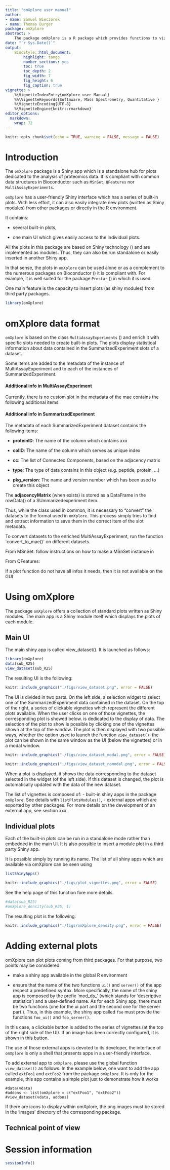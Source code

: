 ---
title: "omXplore user manual"
author: 
- name: Samuel Wieczorek
- name: Thomas Burger
package: omXplore
abstract: >
    The package omXplore is a R package which provides functions to vizualize quantitative data from label-free proteomics experiments. It can deal with common data formats in Bioconductor such as MSnSet, MultiAssayEperiments, QFeatures or even simple lists. This document covers the functionalities available in `r BiocStyle::pkg_ver('omXplore')`.
date: "`r Sys.Date()`"
output:
    BiocStyle::html_document:
        highlight: tango
        number_sections: yes
        toc: true
        toc_depth: 2
        fig_width: 7
        fig_height: 6
        fig_caption: true
vignette: >
    %\VignetteIndexEntry{omXplore user Manual}
    %%\VignetteKeywords{Softmware, Mass Spectrometry, Quantitative }
    %\VignetteEncoding{UTF-8}
    %\VignetteEngine{knitr::rmarkdown}
editor_options: 
  markdown: 
    wrap: 72
---

```{r setup, include=FALSE}
knitr::opts_chunk$set(echo = TRUE, warning = FALSE, message = FALSE)
```

# Introduction

The `omXplore` package is a Shiny app which is a standalone hub for
plots dedicated to the analysis of proteomics data. It is compliant with
common data structures in Bioconductor such as `MSnSet`, `QFeatures` nor
`MultiAssayExperiments`.

`omXplore` has a user-friendly Shiny interface which has a series of
built-in plots. With less effort, it can also easily integrate new plots
(written as Shiny modules) from other packages or directly in the R
environment.

It contains:

-   several built-in plots,

-   one main UI which gives easily access to the individual plots.

All the plots in this package are based on Shiny technology
(\url{http://shiny.rstudio.com/}) and are implemented as modules. Thus,
they can also be run standalone or easily inserted in another Shiny app.

In that sense, the plots in `omXplore` can be used alone or as a
complement to the numerous packages on Bioconductor
(\url{https://www.bioconductor.org/}) it is compliant with. For example,
it is well suited for the package `Prostar`
(\url{https://www.bioconductor.org/packages/release/bioc/html/Prostar.html}) 
in which it is used.

One main feature is the capacity to insert plots (as shiny modules) from third party packages.

```{r load_pkg}
library(omXplore)
```

# omXplore data format

`omXplore` is based on the class `MultiAssayExperiments`
(\url{https://www.bioconductor.org/packages/release/bioc/html/MultiAssayExperiment.html})
and enrich it with specific slots needed to create built-in plots.
The plots display statistical information about data contained in the SummarizedExperiment
slots of a dataset.

Some items are added to the metadata of the instance of
MultiAssayExperiment and to each of the instances of
SummarizedExperiment.

#### Additional info in MultiAssayExperiment

Currently, there is no custom slot in the metadata of the mae contains
the following additional items:

#### Additional info in SummarizedExperiment


The metadata of each SummarizedExperiment dataset contains the following
items:

-   **proteinID**: The name of the column which contains xxx

-   **colID**: The name of the column which serves as unique index

-   **cc**: The list of Connected Components, based on the adjacency
    matrix

-   **type**: The type of data contains in this object (e.g. peptide,
    protein, ...)

-   **pkg_version**: The name and version number which has been used to
    create this object


The **adjacencyMatrix** (when exists) is stored as a DataFrame in the
rowData() of a SUmmarizedexperiment item.

Thus, while the class used in common, it is necessary to "convert" the datasets to
the format used in `omXplore`. This process simply tries to find and extract information to
save them in the correct item of the slot metadata.

To convert datasets to the enriched MultiAssayExperiment, run the
function \`convert_to_mae()\` on different datasets.

From MSnSet: follow instructions on how to make a MSnSet instance in
\url{https://lgatto.github.io/MSnbase/articles/v02-MSnbase-io.html}


From QFeatures: 
\url{https://rformassspectrometry.github.io/QFeatures/articles/Visualization.html#preparing-the-data}

If a plot function do not have all infos it needs, then it is not available on the GUI

# Using omXplore

The package `omXplore` offers a collection of standard plots written as Shiny modules.
The main app is a Shiny module itself which displays the plots of each
module.

## Main UI

The main shiny app is called view_dataset(). It is launched as follows:

```{r view_dataset_modal, include=FALSE}
library(omXplore)
data(sub_R25)
view_dataset(sub_R25)
```

The resulting UI is the following:

```{r view_dataset_png, results='markup', fig.cap="`omXplore` interactive interface: xxxx.", echo=FALSE, out.width='100%', fig.align='center', fig.wide = TRUE}
knitr::include_graphics("./figs/view_dataset.png", error = FALSE)
```

The UI is divided in two parts. 
On the left side, a selection widget to select one of the SummarizedExperiment data contained in the dataset.
On the top of the right, a series of clickable vignettes which represent the different plots available. When the user clicks on one of those vignettes, the corresponding plot is showed below. is dedicated to the display of data. The selection of the plot to show
is possible by clicking one of the vignettes shown at the top of the window. The plot is then displayed with
two possible ways, whether the option used to launch the function `view_dataset()`: the plot can be shown in the same window as the UI (below the vignettes) or in a modal window.

```{r view_dataset_modal_png, results='markup', fig.cap="`omXplore` interactive interface with modal.", echo=FALSE, out.width='100%', fig.align='center', fig.wide = TRUE}
knitr::include_graphics("./figs/view_dataset_modal.png", error = FALSE)
```

```{r view_dataset_nomodal_png, results='markup', fig.cap="`omXplore` interactive interface without modal.", echo=FALSE, out.width='100%', fig.align='center', fig.wide = TRUE}
knitr::include_graphics("./figs/view_dataset_nomodal.png", error = FALSE)
```

When a plot is displayed, it shows the data corresponding to the dataset
selected in the widget (of the left side). If this dataset is changed, the plot is 
automatically updated with the data of the new dataset.

The list of vignettes is composed of:
- built-in shiny apps in the package `omXplore`. See details with `listPlotsModules()`,
- external apps which are exported by other packages. For more details on the
development of an external app, see section xxx.

## Individual plots

Each of the built-in plots can be run in a standalone mode rather than
embedded in the main UI. It is also possible to insert a module plot in
a third party Shiny app.

It is possible simply by running its name. The list of all shiny apps
which are available via omXplore can be seen using

```{r listShinyApps}
listShinyApps()
```



```{r vignettes_png, results='markup', fig.cap="`omXplore` interactive interface: xxxx.", echo=FALSE, out.width='100%', fig.align='center', fig.wide = TRUE}
knitr::include_graphics("./figs/plot_vignettes.png", error = FALSE)
```


See the help page of this function fore more details.

```{r ex_modules}
#data(sub_R25)
#omXplore_density(sub_R25, 1)
```

The resulting plot is the following:
```{r omXplore_density_png, results='markup', fig.cap="Plot generated by the module omXplore_density()", echo=FALSE, out.width='100%', fig.align='center', fig.wide = TRUE}
knitr::include_graphics("./figs/omXplore_density.png", error = FALSE)
```


# Adding external plots

omXplore can plot plots coming from third packages. For that purpose, two points may be considered:

-   make a shiny app available in the global R environment

-   ensure that the name of the two functions `ui()` and `server()` of
    the app respect a predefined syntax. More specifically, the name of
    the shiny app is composed by the prefix 'mod_ds\_' (which stands for
    'descriptive statistics') and a user-defined name. As for each Shiny
    app, there must be two functions (one for the ui part and the second
    one for the server part.). Thus, in this example, the shiny app
    called `foo` must provide the functions `foo_ui()` and
    `foo_server()`.

In this case, a clickable button is added to the series of vignettes (at the top of the right side
of the UI). If an image has been correctly configured, it is shown in this button.

The use of those external apps is devoted to its developer, the
interface of `omXplore` is only a shell that presents apps in a
user-friendly interface.

To add external app to `omXplore`, please use the global function
`view_dataset()` as follows. In the example below, one want to add the
app called `extFoo1` and `extFoo2` from the package `omXplore`. It is
only for the example, this app contains a simple plot just to
demonstrate how it works

```         
#data(vdata)
#addons <- list(omXplore = c("extFoo1", "extFoo2"))
#view_dataset(vdata, addons)
```

If there are icons to display within omXplore, the png images must be
stored in the 'images' directory of the corresponding package.

## Technical point of view

# Session information

```{r}
sessionInfo()
```
